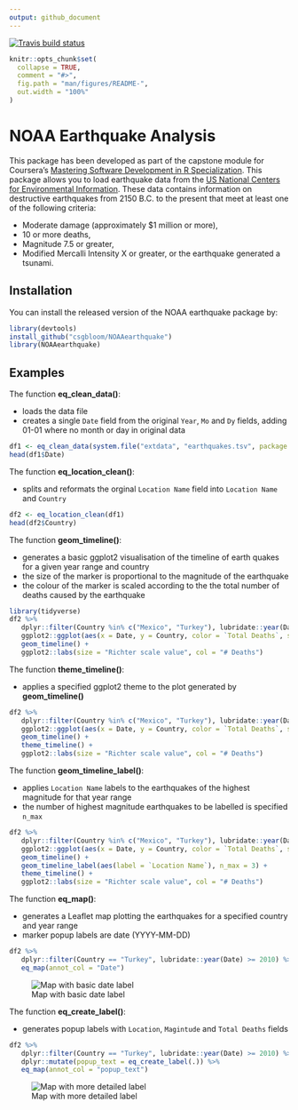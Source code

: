 ```yaml
---
output: github_document
---
```


<!-- badges: start -->
  [![Travis build status](https://travis-ci.com/csgbloom/NOAAearthquake.svg?branch=main)](https://travis-ci.com/csgbloom/NOAAearthquake)
<!-- badges: end -->

<!-- README.md is generated from README.Rmd. Please edit that file -->

```r
knitr::opts_chunk$set(
  collapse = TRUE,
  comment = "#>",
  fig.path = "man/figures/README-",
  out.width = "100%"
)
```

# NOAA Earthquake Analysis

This package has been developed as part of the capstone module for Coursera's [Mastering Software Development in R Specialization](https://www.coursera.org/specializations/r).  This package allows you to load earthquake data from the [US National Centers for Environmental Information](https://www.ngdc.noaa.gov/hazel/view/hazards/earthquake/search).  These data contains information on destructive earthquakes from 2150 B.C. to the present that meet at least one of the following criteria:

* Moderate damage (approximately $1 million or more), 
* 10 or more deaths, 
* Magnitude 7.5 or greater, 
* Modified Mercalli Intensity X or greater, or the earthquake generated a tsunami.

## Installation

You can install the released version of the NOAA earthquake package by:

```r
library(devtools)
install_github("csgbloom/NOAAearthquake")
library(NOAAearthquake)
```

## Examples

The function **eq_clean_data()**:

* loads the data file
* creates a single `Date` field from the original `Year`, `Mo` and `Dy` fields, adding 01-01 where no month or day in original data

```r
df1 <- eq_clean_data(system.file("extdata", "earthquakes.tsv", package = "NOAAearthquake"))
head(df1$Date)
```

The function **eq_location_clean()**:

* splits and reformats the orginal `Location Name` field into `Location Name` and `Country`

```r
df2 <- eq_location_clean(df1)
head(df2$Country)
```

The function **geom_timeline()**:

* generates a basic ggplot2 visualisation of the timeline of earth quakes for a given year range and country
* the size of the marker is proportional to the magnitude of the earthquake
* the colour of the marker is scaled according to the the total number of deaths caused by the earthquake

```r
library(tidyverse)
df2 %>% 
   dplyr::filter(Country %in% c("Mexico", "Turkey"), lubridate::year(Date) > 2000) %>% 
   ggplot2::ggplot(aes(x = Date, y = Country, color = `Total Deaths`, size = Mag)) +
   geom_timeline() +
   ggplot2::labs(size = "Richter scale value", col = "# Deaths")
```

The function **theme_timeline()**:

* applies a specified ggplot2 theme to the plot generated by **geom_timeline()**

```r
df2 %>% 
   dplyr::filter(Country %in% c("Mexico", "Turkey"), lubridate::year(Date) > 2000) %>% 
   ggplot2::ggplot(aes(x = Date, y = Country, color = `Total Deaths`, size = Mag)) +
   geom_timeline() +
   theme_timeline() +
   ggplot2::labs(size = "Richter scale value", col = "# Deaths")
```

The function **geom_timeline_label()**:

* applies `Location Name` labels to the earthquakes of the highest magnitude for that year range
* the number of highest magnitude earthquakes to be labelled is specified `n_max`

```r
df2 %>% 
   dplyr::filter(Country %in% c("Mexico", "Turkey"), lubridate::year(Date) > 2000) %>% 
   ggplot2::ggplot(aes(x = Date, y = Country, color = `Total Deaths`, size = Mag)) +
   geom_timeline() +
   geom_timeline_label(aes(label = `Location Name`), n_max = 3) +
   theme_timeline() +
   ggplot2::labs(size = "Richter scale value", col = "# Deaths")
```

The function **eq_map()**:

* generates a Leaflet map plotting the earthquakes for a specified country and year range
* marker popup labels are date (YYYY-MM-DD)

```r
df2 %>% 
   dplyr::filter(Country == "Turkey", lubridate::year(Date) >= 2010) %>%  
   eq_map(annot_col = "Date")
```
![Map with basic date label](man/figures/README-map_datelabel.png)

The function **eq_create_label()**:

* generates popup labels with `Location`, `Magintude` and `Total Deaths` fields

```r
df2 %>% 
   dplyr::filter(Country == "Turkey", lubridate::year(Date) >= 2010) %>%  
   dplyr::mutate(popup_text = eq_create_label(.)) %>%
   eq_map(annot_col = "popup_text")
```
![Map with more detailed label](man/figures/README-map_fulllabel.png)
